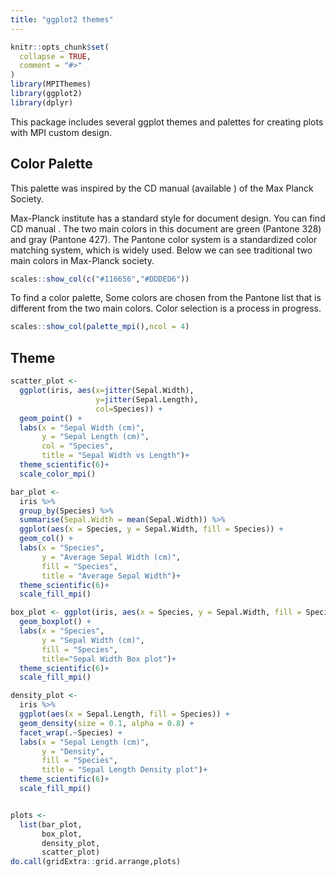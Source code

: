 ```yaml
---
title: "ggplot2 themes"
---
```


```r
knitr::opts_chunk$set(
  collapse = TRUE,
  comment = "#>"
)
library(MPIThemes)
library(ggplot2)
library(dplyr)
```


This package includes several ggplot themes and palettes for creating plots with
MPI custom design.

## Color Palette

This palette was inspired by the CD manual (available \href{https://docplayer.org/2328711-Max-planck-institut-das-erscheinungsbild-der-max-planck-gesellschaft-4-ueberarbeitete-auflage.html}{here} )
of the Max Planck Society.

Max-Planck institute has a standard style for document design. You can find CD manual 
\href{https://docplayer.org/2328711-Max-planck-institut-das-erscheinungsbild-der-max-planck-gesellschaft-4-ueberarbeitete-auflage.html}{here}. The two main colors in this document are green (Pantone 328) and gray (Pantone 427).
The Pantone color system is a standardized color matching system, which is widely used. 
Below we can see traditional two main colors in Max-Planck society.

```r
scales::show_col(c("#116656","#DDDED6"))
```

To find a color palette,  Some colors are chosen from the Pantone list that is different from the two main colors.  Color selection is a process in progress.

```r
scales::show_col(palette_mpi(),ncol = 4)
```

## Theme


```r
scatter_plot <-
  ggplot(iris, aes(x=jitter(Sepal.Width),
                   y=jitter(Sepal.Length),
                   col=Species)) +
  geom_point() +
  labs(x = "Sepal Width (cm)",
       y = "Sepal Length (cm)",
       col = "Species",
       title = "Sepal Width vs Length")+
  theme_scientific(6)+
  scale_color_mpi()

bar_plot <-
  iris %>%
  group_by(Species) %>%
  summarise(Sepal.Width = mean(Sepal.Width)) %>%
  ggplot(aes(x = Species, y = Sepal.Width, fill = Species)) +
  geom_col() +
  labs(x = "Species",
       y = "Average Sepal Width (cm)",
       fill = "Species",
       title = "Average Sepal Width")+
  theme_scientific(6)+
  scale_fill_mpi()

box_plot <- ggplot(iris, aes(x = Species, y = Sepal.Width, fill = Species)) +
  geom_boxplot() +
  labs(x = "Species",
       y = "Sepal Width (cm)",
       fill = "Species",
       title="Sepal Width Box plot")+
  theme_scientific(6)+
  scale_fill_mpi()

density_plot <-
  iris %>%
  ggplot(aes(x = Sepal.Length, fill = Species)) +
  geom_density(size = 0.1, alpha = 0.8) +
  facet_wrap(.~Species) +
  labs(x = "Sepal Length (cm)",
       y = "Density",
       fill = "Species",
       title = "Sepal Length Density plot")+
  theme_scientific(6)+
  scale_fill_mpi()


plots <-
  list(bar_plot,
       box_plot,
       density_plot,
       scatter_plot)
do.call(gridExtra::grid.arrange,plots)
```

